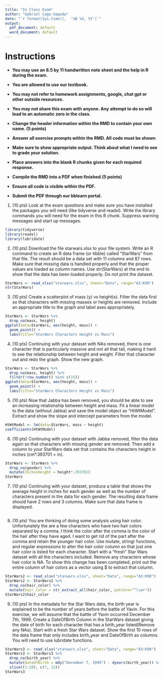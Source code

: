 ---
title: "In Class Exam"
author: "Gabriel Cage-Sepeda"
date: "`r format(Sys.time(),  '%B %d, %Y')`"
output:
  pdf_document: default
  word_document: default
---

# Instructions

* **You may use an 8.5 by 11 handwritten note sheet and the help in R during the exam.**

* **You are allowed to use our textbook.**

* **You may not refer to homework assignments, google, chat gpt or other outside resources.**

* **You may not share this exam with anyone.  Any attempt to do so will lead to an automatic zero in the class.**

* **Change the header information within the RMD to contain your own name. (5 points)**

* **Answer all exercise prompts within the RMD.  All code must be shown**

* **Make sure to show appropriate output.  Think about what I need to see to grade your solution.**

* **Place answers into the blank R chunks given for each required response.**

* **Compile the RMD into a PDF when finished.(5 points)**

* **Ensure all code is visible within the PDF.**

* **Submit the PDF through our bblearn portal.**


1.  (10 pts) Look at the exam questions and make sure you have installed the packages you will need (like tidyverse and readxl). Write the library commands you will need for the exam in this R chunk.  Suppress warning messages and start up messages.

```{r message=FALSE, warning=FALSE}
library(tidyverse)
library(readxl)
library(lubridate)
```

2.  (10 pts) Download the file starwars.xlsx to your file system.  Write an R command to create an R data frame (or tibble) called "StarWars"  from that file.  The result should be a data set with 11 columns and  87 rows.  Make sure that missing data is handled properly and that the proper values are loaded as column names.  Use str(StarWars) at the end to show that the data has been loaded properly.  Do not print the dataset.
```{r}
StarWars <- read_xlsx("starwars.xlsx", sheet="Data", range="A3:K90")
str(StarWars)
```

3.  (10 pts) Create a scatterplot of mass (y) vs height(x). Filter the data first so that characters with missing masses or heights are removed.  Include an  appropriate title to the graph and label axes appropriately.

```{r}
StarWars <- StarWars %>%
  drop_na(mass, height)
ggplot(data=StarWars, aes(height, mass)) +
  geom_point() +
  labs(title="StarWars Characters Height vs Mass")
```
4.  (10 pts) Continuing with your dataset with NAs removed, there is one character that is particularly massive and not all that tall, making it hard to see the relationship between height and weight.  Filter that character out and redo the graph.  Show the new graph.

```{r}
StarWars <- StarWars %>%
  drop_na(mass, height) %>%
  filter(!row_number() %in% c(15))
ggplot(data=StarWars, aes(height, mass)) +
  geom_point() +
  labs(title="StarWars Characters Height vs Mass")
```

5.  (10 pts) Now that Jabba has been removed, you should be able to see an increasing relationship between height and mass.  Fit a linear model to the data (without Jabba) and save the model object as "HtWtModel".  Extract and show the slope and intercept parameters from the model.

```{r}
HtWtModel <- lm(data=StarWars, mass ~ height)
coefficients(HtWtModel)
```

6.  (10 pts) Continuing with your dataset with Jabba removed, filter the data again so that characters with missing gender are removed. Then add a column to your StarWars data set that contains the characters height in inches (cm*.393701 = in). 

```{r}
StarWars <- StarWars %>%
  drop_na(gender) %>%
  mutate(InchesHeight = height*.393701)
StarWars
```
7.  (10 pts) Continuing with your dataset, produce a table that shows the average height in inches for each gender as well as the number of characters present in the data for each gender. The resulting data frame should have  2 rows and 3 columns.  Make sure that data frame is displayed.

```{r}

```
8.  (10 pts) You are thinking of doing some analysis using hair color.  Unfortunately the are a few characters who have two hair colors separated by a comma.  I think the color after the comma is the color of the hair after they have aged.  I want to get rid of the part after the comma and retain the younger hair color.  Use mutate, stringr functions, and regular expressions to alter the hair color column so that just one hair color is listed for each character.  Start with a "fresh" Star Wars dataset with all the characters included.  Remove any characters whose hair color is NA.   To show this change has been completed, print out the entire column of hair colors as a vector using $ to extract that column.


```{r}
StarWars2 <- read_xlsx("starwars.xlsx", sheet="Data", range="A3:K90")
StarWars2 <- StarWars2 %>%
  drop_na(hair_color) %>%
  mutate(hair_color = str_extract_all(hair_color, pattern="^\\w+"))
StarWars2$hair_color
```

9.  (10 pts) In the metadata for the Star Wars data, the birth year is explained to be the number of years before the battle of Yavin.  For this exercise, we will assume that the battle of Yavin occurred December 7th, 1999.  Create a DateOfBirth Column in the StarWars dataset giving the date of birth for each character that has a birth_year listed(Remove any NAs). Start with a fresh Star Wars dataset.  Show the first 10 rows of the data frame that only includes birth_year and DateOfBirth as columns. You will need to use lubridate functions.

```{r}
StarWars3 <- read_xlsx("starwars.xlsx", sheet="Data", range="A3:K90")
StarWars3 <- StarWars3 %>%
  drop_na(birth_year) %>%
  mutate(DateOfBirth = mdy("December 7, 1999") - dyears(birth_year)) %>%
  slice((1:10), c(7, 12))
StarWars3
```
